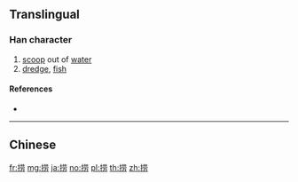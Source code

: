 {{also|撈}}
==Translingual==
{{Han simplified forms|撈|𢭐|捞|ex=y}}
===Han character===
{{Han char|rn=64|rad=手|as=07|sn=10|four=|canj=QTBS|ids=⿰扌劳}}

# [[scoop]] out of [[water]]
# [[dredge]], [[fish]]

====References====
* {{Han ref|kx=0434.241|hdz=31878.010|uh=635E|ud=25438}}

----

==Chinese==
{{zh-see|撈}}

[[fr:捞]]
[[mg:捞]]
[[ja:捞]]
[[no:捞]]
[[pl:捞]]
[[th:捞]]
[[zh:捞]]